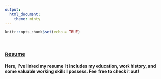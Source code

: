 ```yaml
---
output: 
  html_document:
    theme: minty
---
```


```r
knitr::opts_chunk$set(echo = TRUE)
```


\


### [Resume](SamanthaGiardinaResume.pdf)

#### Here, I've linked my resume. It includes my education, work history, and some valuable working skills I possess. Feel free to check it out!